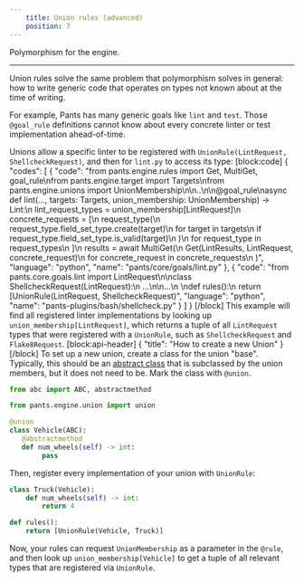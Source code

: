 ```yaml
---
    title: Union rules (advanced)
    position: 7
---
```


Polymorphism for the engine.

---

Union rules solve the same problem that polymorphism solves in general: how to write generic code that operates on types not known about at the time of writing.

For example, Pants has many generic goals like `lint` and `test`. Those `@goal_rule` definitions cannot know about every concrete linter or test implementation ahead-of-time.

Unions allow a specific linter to be registered with `UnionRule(LintRequest, ShellcheckRequest)`, and then for `lint.py` to access its type:
[block:code]
{
  "codes": [
    {
      "code": "from pants.engine.rules import Get, MultiGet, goal_rule\nfrom pants.engine.target import Targets\nfrom pants.engine.unions import UnionMembership\n\n..\n\n@goal_rule\nasync def lint(..., targets: Targets, union_membership: UnionMembership) -> Lint:\n    lint_request_types = union_membership[LintRequest]\n    concrete_requests = [\n        request_type(\n            request_type.field_set_type.create(target)\n            for target in targets\n            if request_type.field_set_type.is_valid(target)\n        )\n        for request_type in request_types\n    ]\n    results = await MultiGet(\n        Get(LintResults, LintRequest, concrete_request)\n        for concrete_request in concrete_requests\n    )",
      "language": "python",
      "name": "pants/core/goals/lint.py"
    },
    {
      "code": "from pants.core.goals.lint import LintRequest\n\nclass ShellcheckRequest(LintRequest):\n    ...\n\n...\n  \ndef rules():\n    return [UnionRule(LintRequest, ShellcheckRequest)",
      "language": "python",
      "name": "pants-plugins/bash/shellcheck.py"
    }
  ]
}
[/block]
This example will find all registered linter implementations by looking up `union_membership[LintRequest]`, which returns a tuple of all `LintRequest` types that were registered with a `UnionRule`, such as `ShellcheckRequest` and `Flake8Request`.
[block:api-header]
{
  "title": "How to create a new Union"
}
[/block]
To set up a new union, create a class for the union "base". Typically, this should be an [abstract class](https://docs.python.org/3/library/abc.html) that is subclassed by the union members, but it does not need to be. Mark the class with `@union`.

```python
from abc import ABC, abstractmethod

from pants.engine.union import union

@union
class Vehicle(ABC):
   @abstractmethod
   def num_wheels(self) -> int:
        pass
```
 
Then, register every implementation of your union with `UnionRule`:

```python
class Truck(Vehicle):
    def num_wheels(self) -> int:
        return 4

def rules():
    return [UnionRule(Vehicle, Truck)]
```

Now, your rules can request `UnionMembership` as a parameter in the `@rule`, and then look up `union_membership[Vehicle]` to get a tuple of all relevant types that are registered via `UnionRule`.
